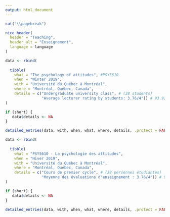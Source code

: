 ```yaml
---
output: html_document
---
```


\setlength{\parindent}{0in}
\setlength{\leftskip}{0in}
\normalsize

```r
cat("\\pagebreak")
```

```r
nice_header(
  header = "Teaching",
  header_alt = "Enseignement",
  language = language
)
```

```r
data <- rbind(
  
  tibble(
    what = "The psychology of attitudes", #PSY5610
    when = "Winter 2019",
    with = "Université du Québec à Montréal",
    where = "Montréal, Québec, Canada",
    details = c("Undergraduate university class", # (38 students)
                "Average lecturer rating by students: 3.76/4")) # 93.92\\%
)

if (short) {
   data$details <- NA
}

detailed_entries(data, with, when, what, where, details, .protect = FALSE)
```

```r
data <- rbind(
  
  tibble(
    what = "PSY5610 - La psychologie des attitudes",
    when = "Hiver 2019",
    with = "Université du Québec à Montréal",
    where = "Montréal, Québec, Canada",
    details = c("Cours de premier cycle", # (38 personnes étudiantes)
                "Moyenne des évaluations d'enseignement : 3.76/4")) # 93.92\\%
)

if (short) {
   data$details <- NA
}

detailed_entries(data, with, when, what, where, details, .protect = FALSE)
```

